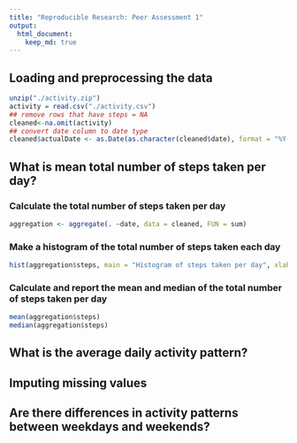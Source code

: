 ```yaml
---
title: "Reproducible Research: Peer Assessment 1"
output: 
  html_document:
    keep_md: true
---
```



## Loading and preprocessing the data

```r
unzip("./activity.zip")
activity = read.csv("./activity.csv")
## remove rows that have steps = NA
cleaned<-na.omit(activity)
## convert date column to date type
cleaned$actualDate <- as.Date(as.character(cleaned$date), format = "%Y-%m-%d")
```

## What is mean total number of steps taken per day?

### Calculate the total number of steps taken per day
```r
aggregation <- aggregate(. ~date, data = cleaned, FUN = sum)
```
### Make a histogram of the total number of steps taken each day
```r
hist(aggregation$steps, main = "Histogram of steps taken per day", xlab="Steps taken per day")
```
### Calculate and report the mean and median of the total number of steps taken per day
```r
mean(aggregation$steps)
median(aggregation$steps)
```

## What is the average daily activity pattern?



## Imputing missing values



## Are there differences in activity patterns between weekdays and weekends?
